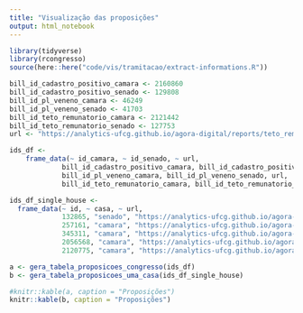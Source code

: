 ```yaml
---
title: "Visualização das proposições"
output: html_notebook
---
```



```r
library(tidyverse)
library(rcongresso)
source(here::here("code/vis/tramitacao/extract-informations.R"))
```

```r
bill_id_cadastro_positivo_camara <- 2160860
bill_id_cadastro_positivo_senado <- 129808
bill_id_pl_veneno_camara <- 46249
bill_id_pl_veneno_senado <- 41703
bill_id_teto_remunatorio_camara <- 2121442
bill_id_teto_remunatorio_senado <- 127753
url <- "https://analytics-ufcg.github.io/agora-digital/reports/teto_remuneratorio-camara.html"

ids_df <-
    frame_data(~ id_camara, ~ id_senado, ~ url,
             bill_id_cadastro_positivo_camara, bill_id_cadastro_positivo_senado, url,
             bill_id_pl_veneno_camara, bill_id_pl_veneno_senado, url,
             bill_id_teto_remunatorio_camara, bill_id_teto_remunatorio_senado, url)

ids_df_single_house <-
  frame_data(~ id, ~ casa, ~ url,
             132865, "senado", "https://analytics-ufcg.github.io/agora-digital/reports/report_132865_senado.html",
             257161, "camara", "https://analytics-ufcg.github.io/agora-digital/reports/report_257161_camara.html",
             345311, "camara", "https://analytics-ufcg.github.io/agora-digital/reports/report_345311_camara.html",
             2056568, "camara", "https://analytics-ufcg.github.io/agora-digital/reports/report_2056568_camara.html",
             2120775, "camara", "https://analytics-ufcg.github.io/agora-digital/reports/report_2120775_camara.html")
```

```r
a <- gera_tabela_proposicoes_congresso(ids_df)
b <- gera_tabela_proposicoes_uma_casa(ids_df_single_house)
```

```r
#knitr::kable(a, caption = "Proposições")
knitr::kable(b, caption = "Proposições")
```

